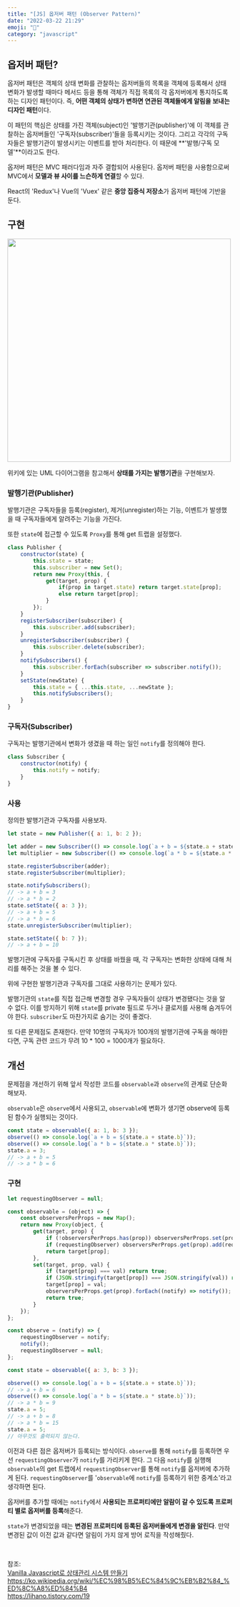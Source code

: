 ```yaml
---
title: "[JS] 옵저버 패턴 (Observer Pattern)" 
date: "2022-03-22 21:29"
emoji: "🔎"
category: "javascript"
---
```

## 옵저버 패턴?
옵저버 패턴은 객체의 상태 변화를 관찰하는 옵저버들의 목록을 객체에 등록해서 
상태 변화가 발생할 때마다 메서드 등을 통해 객체가 직접 목록의 각 옵저버에게 통지하도록 하는 디자인 패턴이다.
즉, **어떤 객체의 상태가 변하면 연관된 객체들에게 알림을 보내는 디자인 패턴**이다.

이 패턴의 핵심은 상태를 가진 객체(subject)인 '발행기관(publisher)'에 이 객체를 관찰하는 옵저버들인 '구독자(subscriber)'들을 등록시키는 것이다.
그리고 각각의 구독자들은 발행기관이 발생시키는 이벤트를 받아 처리한다. 이 때문에 **'발행/구독 모델'**이라고도 한다.

옵저버 패턴은 MVC 패러다임과 자주 결합되어 사용된다. 옵저버 패턴을 사용함으로써 MVC에서 **모델과 뷰 사이를 느슨하게 연결**할 수 있다.

React의 'Redux'나 Vue의 'Vuex' 같은 **중앙 집중식 저장소**가 옵저버 패턴에 기반을 둔다.

## 구현

<img src="https://upload.wikimedia.org/wikipedia/commons/thumb/8/8d/Observer.svg/1708px-Observer.svg.png" width="500px" />

위키에 있는 UML 다이어그램을 참고해서 **상태를 가지는 발행기관**을 구현해보자.

### 발행기관(Publisher)
발행기관은 구독자들을 등록(register), 제거(unregister)하는 기능, 이벤트가 발생했을 때 구독자들에게 알려주는 기능을 가진다.

또한 `state`에 접근할 수 있도록 `Proxy`를 통해 get 트랩을 설정했다.
```js
class Publisher {
    constructor(state) {
        this.state = state;
        this.subscriber = new Set();
        return new Proxy(this, {
            get(target, prop) {
                if(prop in target.state) return target.state[prop];
                else return target[prop];
            }
        });
    }
    registerSubscriber(subscriber) {
        this.subscriber.add(subscriber);
    }
    unregisterSubscriber(subscriber) {
        this.subscriber.delete(subscriber);
    }
    notifySubscribers() {
        this.subscriber.forEach(subscriber => subscriber.notify());
    }
    setState(newState) {
        this.state = { ...this.state, ...newState };
        this.notifySubscribers();
    }
}
```

### 구독자(Subscriber)
구독자는 발행기관에서 변화가 생겼을 때 하는 일인 `notify`를 정의해야 한다.
```js
class Subscriber {
    constructor(notify) {
        this.notify = notify;
    }
}
```

### 사용
정의한 발행기관과 구독자를 사용보자.
```js
let state = new Publisher({ a: 1, b: 2 });

let adder = new Subscriber(() => console.log(`a + b = ${state.a + state.b}`));
let multiplier = new Subscriber(() => console.log(`a * b = ${state.a * state.b}`));

state.registerSubscriber(adder);
state.registerSubscriber(multiplier);

state.notifySubscribers();
// -> a + b = 3
// -> a * b = 2
state.setState({ a: 3 });
// -> a + b = 5
// -> a * b = 6
state.unregisterSubscriber(multiplier);

state.setState({ b: 7 });
// -> a + b = 10
```
발행기관에 구독자를 구독시킨 후 상태를 바꿨을 때, 각 구독자는 변화한 상태에 대해 처리를 해주는 것을 볼 수 있다.

위에 구현한 발행기관과 구독자를 그대로 사용하기는 문제가 있다.

발행기관의 `state`를 직접 접근해 변경할 경우 구독자들이 상태가 변경됐다는 것을 알 수 없다.
이를 방지하기 위해 `state`를 private 필드로 두거나 클로저를 사용해 숨겨두어야 한다.
`subscriber`도 마찬가지로 숨기는 것이 좋겠다.

또 다른 문제점도 존재한다.
만약 10명의 구독자가 100개의 발행기관에 구독을 해야한다면, 구독 관련 코드가 무려 10 * 100 = 1000개가 필요하다.

## 개선
문제점을 개선하기 위해 앞서 작성한 코드를 `observable`과 `observe`의 관계로 단순화 해보자.

`observable`은 `observe`에서 사용되고, `observable`에 변화가 생기면 observe에 등록된 함수가 실행되는 것이다.

```js
const state = observable({ a: 1, b: 3 });
observe(() => console.log(`a + b = ${state.a + state.b}`));
observe(() => console.log(`a * b = ${state.a * state.b}`));
state.a = 3;
// -> a + b = 5
// -> a * b = 6
```

### 구현
```js
let requestingObserver = null;

const observable = (object) => {
    const observersPerProps = new Map();
    return new Proxy(object, {
        get(target, prop) {
            if (!observersPerProps.has(prop)) observersPerProps.set(prop, new Set());
            if (requestingObserver) observersPerProps.get(prop).add(requestingObserver);
            return target[prop];
        },
        set(target, prop, val) {
            if (target[prop] === val) return true;
            if (JSON.stringify(target[prop]) === JSON.stringify(val)) return true;
            target[prop] = val;
            observersPerProps.get(prop).forEach((notify) => notify());
            return true;
        }
    });
};

const observe = (notify) => {
    requestingObserver = notify;
    notify();
    requestingObserver = null;
};

const state = observable({ a: 3, b: 3 });

observe(() => console.log(`a + b = ${state.a + state.b}`));
// -> a + b = 6
observe(() => console.log(`a * b = ${state.a * state.b}`));
// -> a * b = 9
state.a = 5;
// -> a + b = 8
// -> a * b = 15
state.a = 5;
// 아무것도 출력되지 않는다.
```

이전과 다른 점은 옵저버가 등록되는 방식이다.
`observe`를 통해 `notify`를 등록하면 우선 `requestingObserver`가 `notify`를 가리키게 한다.
그 다음 `notify`를 실행해 `observable`의 get 트랩에서 `requestingObserver`를 통해 `notify`를 옵저버에 추가하게 된다.
`requestingObserver`를 '`observable`에 `notify`를 등록하기 위한 중계소'라고 생각하면 된다.

옵저버를 추가할 때에는 `notify`에서 **사용되는 프로퍼티에만 알람이 갈 수 있도록 프로퍼티 별로 옵저버를 등록**해준다.

`state`가 변경되었을 때는 **변경된 프로퍼티에 등록된 옵저버들에게 변경을 알린다**. 
만약 변경된 값이 이전 값과 같다면 알림이 가지 않게 방어 로직을 작성해줬다.

<br/>

참조:  
[Vanilla Javascript로 상태관리 시스템 만들기](https://junilhwang.github.io/TIL/Javascript/Design/Vanilla-JS-Store/#_2-observer-pattern%E1%84%8B%E1%85%A6-%E1%84%83%E1%85%A2%E1%84%92%E1%85%A2-%E1%84%8B%E1%85%B5%E1%84%92%E1%85%A2%E1%84%92%E1%85%A1%E1%84%80%E1%85%B5)  
<https://ko.wikipedia.org/wiki/%EC%98%B5%EC%84%9C%EB%B2%84_%ED%8C%A8%ED%84%B4>  
<https://lihano.tistory.com/19>

